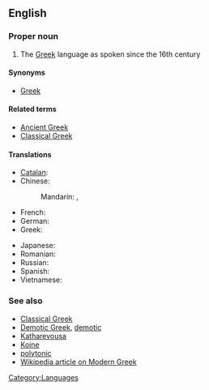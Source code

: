 ==English==

===Proper noun===
{{en-proper-noun|sg=[[Modern]] [[Greek]]}}

# The [[Greek]] language as spoken since the 16th century

====Synonyms====
*{{sense|post-16th century Greek}} [[Greek]]

====Related terms====
* [[Ancient Greek]]
* [[Classical Greek]]

====Translations====
{{trans-top|Modern Greek}}
* [[Catalan]]: {{t|ca|grec modern|m}}
* Chinese:
*: Mandarin: {{t|cmn|現代希臘語|sc=Hani}},  {{t|cmn|现代希腊语|tr=xiàndài Xīlà-yǔ|sc=Hani}}
* French: {{t+|fr|néo-grec}}
* German: {{t|de|Neugriechisch|n}}
* Greek: {{t-|el|νέα ελληνικά|n|p|tr=néa elliniká|sc=Grek}}
{{trans-mid}}
* Japanese: {{t|ja|現代ギリシア語|tr=げんだいぎりしゃご, gendai Girisha-go|sc=Jpan}}
* Romanian: {{t+|ro|neogreacă|f}}
* Russian: {{t|ru|новогреческий язык|m|tr=novogréčeskij jazýk|sc=Cyrl}}
* Spanish: {{t|es|griego moderno|m}}
* Vietnamese: {{t-|vi|tiếng Hy Lạp hiện đại|xs=Vietnamese}}
{{trans-bottom}}

===See also===
* [[Classical Greek]]
* [[Demotic Greek]], [[demotic]]
* [[Katharevousa]]
* [[Koine]]
* [[polytonic]]
* [[w:Modern Greek|Wikipedia article on Modern Greek]]

[[Category:Languages]]